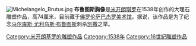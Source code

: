 {{unreferenced|time=2015-02-11T05:10:48+00:00}}

[[File:Michelangelo_Brutus.jpg|thumb]]
'''布鲁图斯胸像'''是[[米开朗琪罗|米开朗琪罗]]在1538年创作的大理石雕塑作品，高74厘米，目前藏于[[佛罗伦萨|佛罗伦萨]][[巴杰罗美术馆|巴杰罗美术馆]]。据说，该作品是为了纪念[[马尔库斯·尤利乌斯·布鲁图斯|马尔库斯·尤利乌斯·布鲁图斯]]刺杀[[凯撒|凯撒]]之举。

[[Category:米开朗基罗的雕塑作品|Category:米开朗基罗的雕塑作品]]
[[Category:1538年|Category:1538年]]
[[Category:16世紀雕塑作品|Category:16世紀雕塑作品]]